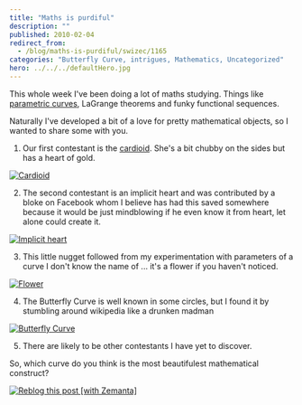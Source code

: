 ```yaml
---
title: "Maths is purdiful"
description: ""
published: 2010-02-04
redirect_from:
  - /blog/maths-is-purdiful/swizec/1165
categories: "Butterfly Curve, intrigues, Mathematics, Uncategorized"
hero: ../../../defaultHero.jpg
---
```


This whole week I've been doing a lot of maths studying. Things like [parametric curves](http://en.wikipedia.org/wiki/Parametric_equation "Parametric equation"), LaGrange theorems and funky functional sequences.

Naturally I've developed a bit of a love for pretty mathematical objects, so I wanted to share some with you.

1.  Our first contestant is the [cardioid](http://en.wikipedia.org/wiki/Cardioid "Cardioid"). She's a bit chubby on the sides but has a heart of gold.

[![Cardioid](http://swizec.com/blog/wp-content/uploads/2010/02/Screen-shot-2010-02-04-at-6.09.19-PM.png "Cardioid")](http://www.wolframalpha.com/input/?i=plot+r+%3D+1-cosPhi+for+Phi+in+0,2Pi)

2.  The second contestant is an implicit heart and was contributed by a bloke on Facebook whom I believe has had this saved somewhere because it would be just mindblowing if he even know it from heart, let alone could create it.

[![Implicit heart](http://swizec.com/blog/wp-content/uploads/2010/02/Screen-shot-2010-02-04-at-6.11.36-PM.png "Implicit heart")](<http://www.wolframalpha.com/input/?i=plot+(x2+%2B+y2+-+1)3+-+x2+*+y3+%3D+0>)

3.  This little nugget followed from my experimentation with parameters of a curve I don't know the name of ... it's a flower if you haven't noticed.

[![Flower](http://swizec.com/blog/wp-content/uploads/2010/02/Screen-shot-2010-02-04-at-6.13.41-PM.png "Flower")](<http://www.wolframalpha.com/input/?i=plot+r+%3D+cos(12Phi)+for+Phi+in+0,2Pi>)

4.  The Butterfly Curve is well known in some circles, but I found it by stumbling around wikipedia like a drunken madman

[![Butterfly Curve](http://swizec.com/blog/wp-content/uploads/2010/02/Screen-shot-2010-02-04-at-6.15.31-PM.png "Butterfly Curve")](<http://www.wolframalpha.com/input/?i=plot+r%3De(sin(Phi))-2*cos(4(Phi))%2Bsin((2*Phi-Pi)/24)5+for+Phi+in+0,20Pi>)

5.  There are likely to be other contestants I have yet to discover.

So, which curve do you think is the most beautifulest mathematical construct?

[![Reblog this post [with Zemanta]](http://img.zemanta.com/reblog_e.png?x-id=69e2cbc2-ea5f-4ce2-bd1d-b877619943c5)](http://reblog.zemanta.com/zemified/69e2cbc2-ea5f-4ce2-bd1d-b877619943c5/ "Reblog this post [with Zemanta]")
